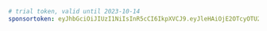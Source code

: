 ```yaml title="evcc.yaml"
# trial token, valid until 2023-10-14
sponsortoken: eyJhbGciOiJIUzI1NiIsInR5cCI6IkpXVCJ9.eyJleHAiOjE2OTcyOTU2MDAsImlhdCI6MTY5NjQzMTYwMCwiaXNzIjoiZXZjYy5pbyIsInN1YiI6IlRyaWFsIFNwb25zb3JzaGlwIPCfkKUiLCJzcGUiOnRydWUsInNyYyI6Im1hIn0.bRmIqYKLKAjfP1u4rfKxfHqWr-tm5sUhruq3wawWAwQ
```

